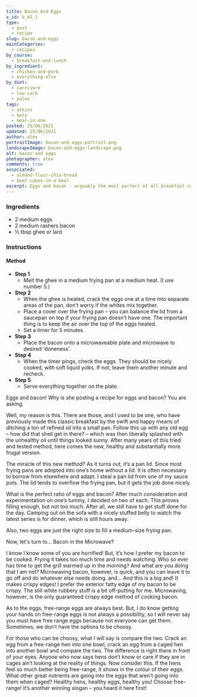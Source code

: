 ```yaml
---
title: Bacon And Eggs
x_id: b_m1_1
type:
  - post
  - recipe
slug: bacon-and-eggs
mainCategories: 
  - recipes
by_course:
  - breakfast-and-lunch
by_ingredient: 
  - chicken-and-pork
  - everything-else
by_diet: 
  - carnivore
  - low-carb
  - paleo
tags: 
  - atkins
  - keto
  - meal-in-one
posted: 25/06/2021
updated: 25/06/2021
author: alex
portraitImage: bacon-and-eggs-portrait.png
landscapeImage: bacon-and-eggs-landscape.png
alt: bacon and eggs
photographer: alex
comments: true  
associated:
  - almond-flour-chia-bread
  - beef-cubes-in-a-bowl
excerpt: Eggs and bacon - arguably the most perfect of all breakfast recipes.
---
```


<Ingredients>

### Ingredients

- 2 medium eggs
- 2 medium rashers bacon
- ½ tbsp ghee or lard

</Ingredients>

<Instructions>

### Instructions

#### Method

  - **Step 1**
    - Melt the ghee in a medium frying pan at a medium heat. (I use number 5.)
  - **Step 2**
    - When the ghee is heated, crack the eggs one at a time into separate areas of the pan, don't worry if the whites mix together.
    - Place a cover over the frying pan – you can balance the lid from a saucepan on top if your frying pan doesn't have one. The important thing is to keep the air over the top of the eggs heated. 
    - Set a timer for 5 minutes.
  - **Step 3**
    - Place the bacon onto a microwaveable plate and microwave to desired 'doneness'. 
  - **Step 4**
    - When the timer pings, check the eggs. They should be nicely cooked, with soft liquid yolks. If not, leave them another minute and recheck.
  - **Step 5**
    - Serve everything together on the plate.
      
</Instructions>

<PostBody>

Eggs and bacon! Why is she posting a recipe for eggs and bacon? You are asking.

Well, my reason is this.  There are those, and I used to be one, who have previously made this classic breakfast by the swift and happy means of ditching a ton of refined oil into a small pan. Follow this up with any old egg – how did that shell get in there? – which was then liberally splashed with the unhealthy oil until things looked sunny. After many years of this tried and tested method, here comes the new, healthy and substantially more frugal version.

The miracle of this new method? As it turns out, it’s a pan lid. Since most frying pans are adopted into one’s home without a lid. It is often necessary to borrow from elsewhere and adapt.  I steal a pan lid from one of my sauce pots. The lid tends to overflow the frying pan, but it gets the job done nicely.


What is the perfect ratio of eggs and bacon? After much consideration and experimentation on one’s tummy, I decided on two of each.  This proves filling enough, but not too much.  After all, we still have to get stuff done for the day.  Camping out on the sofa with a nicely stuffed belly to watch the latest series is for dinner, which is still hours away.

Also, two eggs are just the right size to fill a medium-size frying pan.

Now, let's turn to... Bacon in the Microwave?

I know I know some of you are horrified!  But, it’s how I prefer my bacon to be cooked.  Frying it takes too much time and needs watching.  Who so ever has time to get the grill warmed up in the morning? And what are you doing that I am not?  Microwaving bacon, however, is quick, and you can leave it to go off and do whatever else needs doing. and… And this is a big and! It makes crispy edges! I prefer the exterior fatty edge of my bacon to be crispy. The still white rubbery stuff is a bit off-putting for me.  Microwaving, however, is the only guaranteed crispy edge method of cooking bacon.

As to the eggs, free-range eggs are always best. But, I do know getting your hands on free-range eggs is not always a possibility, so I will never say you must have free range eggs because not everyone can get them. Sometimes, we don’t have the options to be choosy. 

For those who can be choosy, what I will say is compare the two. Crack an egg from a free-range hen into one bowl, crack an egg from a caged hen into another bowl and compare the two. The difference is right there in front of your eyes. Anyone who now says hens don’t know or care if they are in cages ain’t looking at the reality of things.  Now consider this. If the hens feel so much better being free-range, it shows in the colour of their eggs. What other great nutrients are going into the eggs that aren’t going into them when caged? Healthy hens, healthy eggs, healthy you! Choose free-range! It’s another winning slogan – you heard it here first!

</PostBody>
